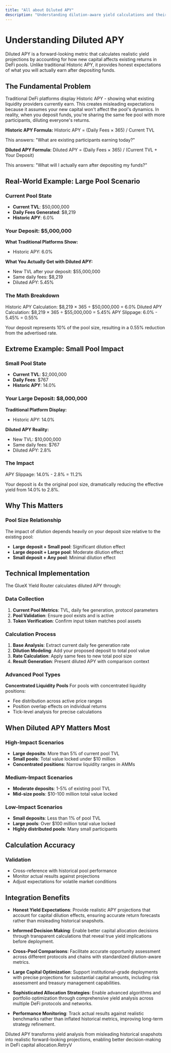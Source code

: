 ```yaml
---
title: "All about Diluted APY"
description: "Understanding dilution-aware yield calculations and their critical importance for accurate DeFi returns"
---
```


# Understanding Diluted APY

Diluted APY is a forward-looking metric that calculates realistic yield projections by accounting for how new capital affects existing returns in DeFi pools. Unlike traditional Historic APY, it provides honest expectations of what you will actually earn after depositing funds.

## The Fundamental Problem

Traditional DeFi platforms display Historic APY - showing what existing liquidity providers currently earn. This creates misleading expectations because it assumes your new capital won't affect the pool's dynamics. In reality, when you deposit funds, you're sharing the same fee pool with more participants, diluting everyone's returns.

**Historic APY Formula:**
Historic APY = (Daily Fees × 365) / Current TVL

This answers: "What are existing participants earning today?"

**Diluted APY Formula:**
Diluted APY = (Daily Fees × 365) / (Current TVL + Your Deposit)

This answers: "What will I actually earn after depositing my funds?"

## Real-World Example: Large Pool Scenario

### Current Pool State
- **Current TVL**: $50,000,000
- **Daily Fees Generated**: $8,219
- **Historic APY**: 6.0%

### Your Deposit: $5,000,000

**What Traditional Platforms Show:**
- Historic APY: 6.0%

**What You Actually Get with Diluted APY:**
- New TVL after your deposit: $55,000,000
- Same daily fees: $8,219
- Diluted APY: 5.45%

### The Math Breakdown
Historic APY Calculation:
$8,219 × 365 ÷ $50,000,000 = 6.0%
Diluted APY Calculation:
$8,219 × 365 ÷ $55,000,000 = 5.45%
APY Slippage:
6.0% - 5.45% = 0.55%

Your deposit represents 10% of the pool size, resulting in a 0.55% reduction from the advertised rate.

## Extreme Example: Small Pool Impact

### Small Pool State
- **Current TVL**: $2,000,000
- **Daily Fees**: $767
- **Historic APY**: 14.0%

### Your Large Deposit: $8,000,000

**Traditional Platform Display:**
- Historic APY: 14.0%

**Diluted APY Reality:**
- New TVL: $10,000,000
- Same daily fees: $767
- Diluted APY: 2.8%

### The Impact
APY Slippage: 14.0% - 2.8% = 11.2%

Your deposit is 4x the original pool size, dramatically reducing the effective yield from 14.0% to 2.8%.

## Why This Matters

### Pool Size Relationship
The impact of dilution depends heavily on your deposit size relative to the existing pool:

- **Large deposit + Small pool**: Significant dilution effect
- **Large deposit + Large pool**: Moderate dilution effect  
- **Small deposit + Any pool**: Minimal dilution effect


## Technical Implementation

The GlueX Yield Router calculates diluted APY through:

### Data Collection
1. **Current Pool Metrics**: TVL, daily fee generation, protocol parameters
2. **Pool Validation**: Ensure pool exists and is active
3. **Token Verification**: Confirm input token matches pool assets

### Calculation Process
1. **Base Analysis**: Extract current daily fee generation rate
2. **Dilution Modeling**: Add your proposed deposit to total pool value
3. **Rate Calculation**: Apply same fees to new total pool size
4. **Result Generation**: Present diluted APY with comparison context

### Advanced Pool Types

**Concentrated Liquidity Pools**
For pools with concentrated liquidity positions:
- Fee distribution across active price ranges
- Position overlap effects on individual returns
- Tick-level analysis for precise calculations

## When Diluted APY Matters Most

### High-Impact Scenarios
- **Large deposits**: More than 5% of current pool TVL
- **Small pools**: Total value locked under $10 million
- **Concentrated positions**: Narrow liquidity ranges in AMMs

### Medium-Impact Scenarios
- **Moderate deposits**: 1-5% of existing pool TVL
- **Mid-size pools**: $10-100 million total value locked

### Low-Impact Scenarios
- **Small deposits**: Less than 1% of pool TVL
- **Large pools**: Over $100 million total value locked
- **Highly distributed pools**: Many small participants

## Calculation Accuracy

### Validation
- Cross-reference with historical pool performance
- Monitor actual results against projections
- Adjust expectations for volatile market conditions

## Integration Benefits

- **Honest Yield Expectations**: Provide realistic APY projections that account for capital dilution effects, ensuring accurate return forecasts rather than misleading historical snapshots.

- **Informed Decision Making**: Enable better capital allocation decisions through transparent calculations that reveal true yield implications before deployment.

- **Cross-Pool Comparisons**: Facilitate accurate opportunity assessment across different protocols and chains with standardized dilution-aware metrics.

- **Large Capital Optimization**: Support institutional-grade deployments with precise projections for substantial capital amounts, including risk assessment and treasury management capabilities.

- **Sophisticated Allocation Strategies**: Enable advanced algorithms and portfolio optimization through comprehensive yield analysis across multiple DeFi protocols and networks.

- **Performance Monitoring**: Track actual results against realistic benchmarks rather than inflated historical metrics, improving long-term strategy refinement.

Diluted APY transforms yield analysis from misleading historical snapshots into realistic forward-looking projections, enabling better decision-making in DeFi capital allocation.RetryV